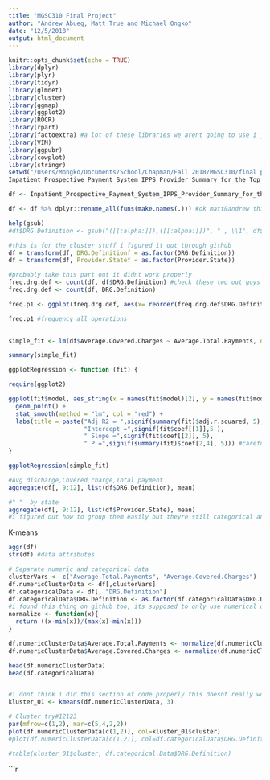 ```yaml
---
title: "MGSC310 Final Project"
author: "Andrew Abueg, Matt True and Michael Ongko"
date: "12/5/2018"
output: html_document
---
```


```r
knitr::opts_chunk$set(echo = TRUE)
library(dplyr)
library(plyr)
library(tidyr)
library(glmnet)
library(cluster)
library(ggmap)
library(ggplot2)
library(ROCR)
library(rpart)
library(factoextra) #a lot of these libraries we arent going to use i just read online that some are good for data analysis
library(VIM)
library(ggpubr)
library(cowplot)
library(stringr)
setwd("/Users/Mongko/Documents/School/Chapman/Fall 2018/MGSC310/final proj/prj final submit")
Inpatient_Prospective_Payment_System_IPPS_Provider_Summary_for_the_Top_100_Diagnosis_Related_Groups_DRG_FY2011 <- read.csv("Inpatient_Prospective_Payment_System__IPPS__Provider_Summary_for_the_Top_100_Diagnosis-Related_Groups__DRG__-_FY2011.csv")

df <- Inpatient_Prospective_Payment_System_IPPS_Provider_Summary_for_the_Top_100_Diagnosis_Related_Groups_DRG_FY2011

df <- df %>% dplyr::rename_all(funs(make.names(.))) #ok matt&andrew this thing i found gets rid of all the spaces and replaces them with periods in var. names so dont use spaces cause last time it didnt work cause we had double spaces on some

help(gsub)
#df$DRG.Definition <- gsub("([[:alpha:]]),([[:alpha:]])", " , \\1", df$DRG.Definition)

#this is for the cluster stuff i figured it out through github
df = transform(df, DRG.Definitionf = as.factor(DRG.Definition))
df = transform(df, Provider.Statef = as.factor(Provider.State))

```

```r
#probably take this part out it didnt work properly
freq.drg.def <- count(df, df$DRG.Definition) #check these two out guys cause i cant seem to run them now
freq.drg.def <- count(df, DRG.Definition)

freq.p1 <- ggplot(freq.drg.def, aes(x= reorder(freq.drg.def$DRG.Definition, - freq.drg.def$n), y = freq.drg.def$n)) + geom_bar(stat = "identity")

freq.p1 #frequency all operations
  
```
```r
simple_fit <- lm(df$Average.Covered.Charges ~ Average.Total.Payments, data=df)

summary(simple_fit)

```

```r
ggplotRegression <- function (fit) {

require(ggplot2)

ggplot(fit$model, aes_string(x = names(fit$model)[2], y = names(fit$model)[1])) +  
  geom_point() +
  stat_smooth(method = "lm", col = "red") +
  labs(title = paste("Adj R2 = ",signif(summary(fit)$adj.r.squared, 5),
                     "Intercept =",signif(fit$coef[[1]],5 ),
                     " Slope =",signif(fit$coef[[2]], 5),
                     " P =",signif(summary(fit)$coef[2,4], 5))) #careful with the quotes and stuff cause those are the titles, if you guys can figure out how to takeout the axis "df" do that but try it somehwere just in case cause this thing took forever
}

ggplotRegression(simple_fit)
```
```r
#Avg discharge,Covered charge,Total payment
aggregate(df[, 9:12], list(df$DRG.Definition), mean) 

#" "  by state
aggregate(df[, 9:12], list(df$Provider.State), mean)
#i figured out how to group them easily but theyre still categorical and im not sure how to rename them so we dont have the time to fix it to our original idea
```
K-means
```r
aggr(df)
str(df) #data attributes

# Separate numeric and categorical data
clusterVars <- c("Average.Total.Payments", "Average.Covered.Charges")
df.numericClusterData <- df[,clusterVars]
df.categoricalData <- df[, "DRG.Definition"]
df.categoricalData$DRG.Definition <- as.factor(df.categoricalData$DRG.Definition)
#i found this thing on github too, its supposed to only use numerical data, idk jsut try it out. my laptop is too slow for it
normalize <- function(x){
  return ((x-min(x))/(max(x)-min(x)))
}

df.numericClusterData$Average.Total.Payments <- normalize(df.numericClusterData$Average.Total.Payments)
df.numericClusterData$Average.Covered.Charges <- normalize(df.numericClusterData$Average.Covered.Charges)

head(df.numericClusterData)
head(df.categoricalData)


#i dont think i did this section of code properly this doesnt really work well, we won't use this in the report
kluster_01 <- kmeans(df.numericClusterData, 3)

# Cluster try#12123
par(mfrow=c(1,2), mar=c(5,4,2,2))
plot(df.numericClusterData[c(1,2)], col=kluster_01$cluster)
#plot(df.numericClusterData[c(1,2)], col=df.categoricalData$DRG.Definition)

#table(kluster_01$cluster, df.categorical.Data$DRG.Definition)
```

```r

